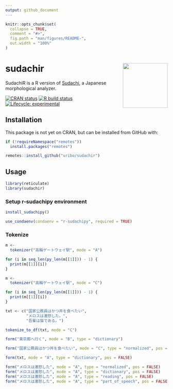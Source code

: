 ```yaml
---
output: github_document
---
```


<!-- README.md is generated from README.Rmd. Please edit that file -->

```r
knitr::opts_chunk$set(
  collapse = TRUE,
  comment = "#>",
  fig.path = "man/figures/README-",
  out.width = "100%"
)
```

# sudachir <a href='https://uribo.github.io/sudachir/'><img src='man/figures/logo.png' align="right" height="139" /></a>

SudachiR is a R version of [Sudachi](https://github.com/WorksApplications/Sudachi), a Japanese morphological analyzer.

<!-- badges: start -->
[![CRAN status](https://www.r-pkg.org/badges/version/sudachir)](https://CRAN.R-project.org/package=sudachir)
[![R build status](https://github.com/uribo/sudachir/workflows/R-CMD-check/badge.svg)](https://github.com/uribo/sudachir/actions)
[![Lifecycle: experimental](https://img.shields.io/badge/lifecycle-experimental-orange.svg)](https://www.tidyverse.org/lifecycle/#experimental)
<!-- badges: end -->

## Installation

This package is not yet on CRAN, but can be installed from GitHub with:


``` r
if (!requireNamespace("remotes"))
  install.packages("remotes")

remotes::install_github("uribo/sudachir")
```

## Usage

```r
library(reticulate)
library(sudachir)
```

### Setup r-sudachipy environment

``` r
install_sudachipy()
```

```r
use_condaenv(condaenv = "r-sudachipy", required = TRUE)
```

### Tokenize

```r
m <- 
  tokenizer("高輪ゲートウェイ駅", mode = "A")

for (i in seq_len(py_len(m[[1]])) - 1) {
  print(m[[1]][i])
}

m <- 
  tokenizer("高輪ゲートウェイ駅", mode = "C")

for (i in seq_len(py_len(m[[1]])) - 1) {
  print(m[[1]][i])
}
```


```r
txt <- c("国家公務員はかつ丼を食べたい", 
         "メロスは激怒した。",
         "吾輩は猫である。")

tokenize_to_df(txt, mode = "C")
```


```r
form("東京都へ行く", mode = "B", type = "dictionary")

form("国家公務員はかつ丼を食べたい", mode = "C", type = "normalized", pos = TRUE)

form(txt, mode = "A", type = "dictionary", pos = FALSE)

form("メロスは激怒した", mode = "A", type = "normalized", pos = FALSE)
form("メロスは激怒した", mode = "A", type = "dictionary", pos = FALSE)
form("メロスは激怒した", mode = "A", type = "reading", pos = FALSE)
form("メロスは激怒した", mode = "A", type = "part_of_speech", pos = FALSE)
```

